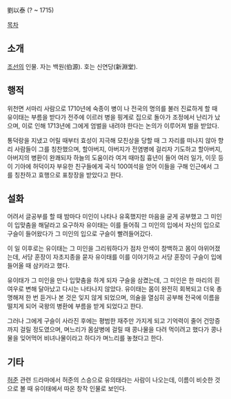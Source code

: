 劉以泰
(? ~ 1715)

[[목차]]
== 소개 ==
[[조선]]의 인물. 자는 백원(伯源). 호는 신연당(新淵堂).

== 행적 ==
위천면 서마리 사람으로 1710년에 숙종이 병이 나 전국의 명의를 불러 진료하게 할 때 유이태는 부름을 받다가 전주에 이르러 병을 핑계로 집으로 돌아가 조정에서 난리가 났으며, 이로 인해 1713년에 그에게 엄벌을 내려야 한다는 논의가 이루어져 벌을 받았다.

통덕랑을 지냈고 어릴 때부터 효성이 지극해 모친상을 당할 때 그 자리를 떠나지 않아 향리 사람들이 그를 칭찬했으며, 할아버지, 아버지가 전염병에 걸리자 기도하고 할아버지, 아버지의 병환이 완쾌되자 하늘의 도움이라 여겨 때마침 흉년이 들어 여러 일가, 이웃 등이 기아에 허덕이자 부유한 친구들에게 곡식 100여석을 얻어 이들을 구해 인근에서 그를 칭찬하고 효행으로 표창장을 받았다고 한다.

== 설화 ==
어려서 글공부를 할 때 밤마다 미인이 나타나 유혹했지만 마음을 굳게 공부했고 그 미인이 입맞춤을 해달라고 요구하자 유이태는 이를 들어줘 그 미인의 입에서 자신의 입으로 구슬이 들어왔다가 그 미인의 입으로 구슬이 빨려들어갔다.

이 일 이후로는 유이태는 그 미인을 그리워하다가 점차 안색이 창백하고 몸이 야위어졌는데, 서당 훈장이 자초지종을 묻자 유이태를 이를 이야기하고 서당 훈장이 구슬이 입에 들어올 때 삼키라고 했다.

유이태가 그 미인을 만나 입맞춤을 하게 되자 구슬을 삼켰는데, 그 미인은 한 마리의 흰 여우로 변해 달아났고 다시는 나타나지 않았다. 유이태는 몸이 완전히 회복되고 더욱 총명해져 한 번 듣거나 본 것은 잊지 않게 되었으며, 의술을 열심히 공부해 전국에 이름을 떨치게 되어 국왕의 병환에 부름을 받게 되었다고 한다.

그러나 그에게 구슬이 사라진 후에는 평범한 재주만 가지게 되고 기억력이 줄어 건망증까지 걸릴 정도였으며, 며느리가 몸살병에 걸릴 때 콩나물을 다려 먹이려고 했다가 콩나물을 잊어먹어 비녀나물이라고 하다가 며느리를 놓쳤다고 한다.

== 기타 ==
[[허준]] 관련 드라마에서 허준의 스승으로 유의태라는 사람이 나오는데, 이름이 비슷한 것으로 볼 때 유이태에서 따온 창작 인물로 보인다.
